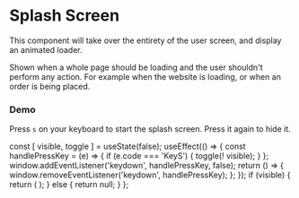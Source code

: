 


# Splash Screen
This component will take over the entirety of the user screen, and display an animated loader.

Shown when a whole page should be loading and the user shouldn't perform any action. For example when the website is loading, or when an order is being placed.
<PropsTable component={SplashScreen} />


### Demo
Press `s` on your keyboard to start the splash screen. Press it again to hide it.

  const [ visible, toggle ] = useState(false);
  useEffect(() => {
    const handlePressKey = (e) => {
      if (e.code === 'KeyS') {
        toggle(! visible);
      }
    };
    window.addEventListener('keydown', handlePressKey, false);
    return () => {
      window.removeEventListener('keydown', handlePressKey);
    };
  });
  if (visible) {
    return (
      <SplashScreen text="Loading..." />
    ); 
  }
  else {
    return null;
  }
};

<Demo />
